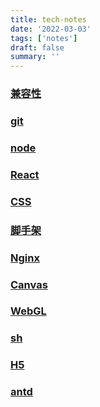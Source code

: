 ```yaml
---
title: tech-notes
date: '2022-03-03'
tags: ['notes']
draft: false
summary: ''
---
```


<TOCInlineWithSticky toHeading={3} toc={props.toc} />

### [兼容性](/blog/resources-save/notes/tech-note/compatibility)

### [git](/blog/resources-save/notes/tech-note/git)

### [node](/blog/resources-save/notes/tech-note/node)

### [React](/blog/resources-save/notes/tech-note/react)

### [CSS](/blog/resources-save/notes/tech-note/css)

### [脚手架](/blog/resources-save/notes/tech-note/scaffolding)

### [Nginx](/blog/resources-save/notes/tech-note/nginx)

### [Canvas](/blog/resources-save/notes/tech-note/canvas)

### [WebGL](/blog/resources-save/notes/tech-note/webgl)

### [sh](/blog/resources-save/notes/tech-note/sh)

### [H5](/blog/resources-save/notes/tech-note/h5)

### [antd](/blog/resources-save/notes/tech-note/antd)
